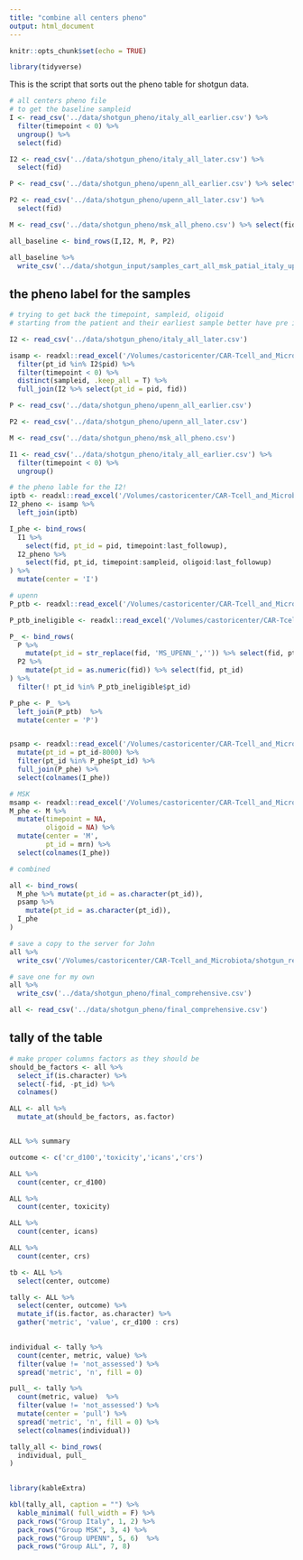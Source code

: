 ```yaml
---
title: "combine all centers pheno"
output: html_document
---
```


```r
knitr::opts_chunk$set(echo = TRUE)
```

```r
library(tidyverse)
```

This is the script that sorts out the pheno table for shotgun data.

```r
# all centers pheno file 
# to get the baseline sampleid 
I <- read_csv('../data/shotgun_pheno/italy_all_earlier.csv') %>% 
  filter(timepoint < 0) %>% 
  ungroup() %>% 
  select(fid)

I2 <- read_csv('../data/shotgun_pheno/italy_all_later.csv') %>% 
  select(fid)

P <- read_csv('../data/shotgun_pheno/upenn_all_earlier.csv') %>% select(fid)

P2 <- read_csv('../data/shotgun_pheno/upenn_all_later.csv') %>% 
  select(fid)

M <- read_csv('../data/shotgun_pheno/msk_all_pheno.csv') %>% select(fid)

all_baseline <- bind_rows(I,I2, M, P, P2)

all_baseline %>% 
  write_csv('../data/shotgun_input/samples_cart_all_msk_patial_italy_upenn.csv', col_names = F)
```

## the pheno label for the samples

```r
# trying to get back the timepoint, sampleid, oligoid
# starting from the patient and their earliest sample better have pre in their raw sampleid

I2 <- read_csv('../data/shotgun_pheno/italy_all_later.csv')

isamp <- readxl::read_excel('/Volumes/castoricenter/CAR-Tcell_and_Microbiota/Italy/samples/opbg_sampleskey_with_oligoid_v2.xlsx', sheet = 1) %>% 
  filter(pt_id %in% I2$pid) %>% 
  filter(timepoint < 0) %>% 
  distinct(sampleid, .keep_all = T) %>% 
  full_join(I2 %>% select(pt_id = pid, fid))

P <- read_csv('../data/shotgun_pheno/upenn_all_earlier.csv') 

P2 <- read_csv('../data/shotgun_pheno/upenn_all_later.csv') 

M <- read_csv('../data/shotgun_pheno/msk_all_pheno.csv')
```


```r
I1 <- read_csv('../data/shotgun_pheno/italy_all_earlier.csv') %>% 
  filter(timepoint < 0) %>% 
  ungroup() 

# the pheno lable for the I2!
iptb <- readxl::read_excel('/Volumes/castoricenter/CAR-Tcell_and_Microbiota/Italy/patients/italy_essential_data_v4.xlsx', sheet = 1)
I2_pheno <- isamp %>% 
  left_join(iptb) 

I_phe <- bind_rows(
  I1 %>% 
    select(fid, pt_id = pid, timepoint:last_followup), 
  I2_pheno %>% 
    select(fid, pt_id, timepoint:sampleid, oligoid:last_followup)
) %>% 
  mutate(center = 'I')
```

```r
# upenn
P_ptb <- readxl::read_excel('/Volumes/castoricenter/CAR-Tcell_and_Microbiota/U Penn/patients/upenn_essential_data_v3.xlsx', sheet = 1)

P_ptb_ineligible <- readxl::read_excel('/Volumes/castoricenter/CAR-Tcell_and_Microbiota/U Penn/patients/upenn_essential_data_v3.xlsx', sheet = 2)

P_ <- bind_rows(
  P %>% 
    mutate(pt_id = str_replace(fid, 'MS_UPENN_','')) %>% select(fid, pt_id) %>% mutate(pt_id = as.numeric(pt_id)),
  P2 %>% 
    mutate(pt_id = as.numeric(fid)) %>% select(fid, pt_id)
) %>% 
  filter(! pt_id %in% P_ptb_ineligible$pt_id)

P_phe <- P_ %>% 
  left_join(P_ptb)  %>% 
  mutate(center = 'P') 


psamp <- readxl::read_excel('/Volumes/castoricenter/CAR-Tcell_and_Microbiota/U Penn/samples/sample_mapping_UPenn.xlsx', sheet = 1) %>% 
  mutate(pt_id = pt_id-8000) %>% 
  filter(pt_id %in% P_phe$pt_id) %>% 
  full_join(P_phe) %>% 
  select(colnames(I_phe))
```


```r
# MSK
msamp <- readxl::read_excel('/Volumes/castoricenter/CAR-Tcell_and_Microbiota/MSK/samples/sample_table_msk.xlsx', sheet = 1)
M_phe <- M %>% 
  mutate(timepoint = NA,
         oligoid = NA) %>% 
  mutate(center = 'M',
         pt_id = mrn) %>% 
  select(colnames(I_phe))
```


```r
# combined 

all <- bind_rows(
  M_phe %>% mutate(pt_id = as.character(pt_id)), 
  psamp %>% 
    mutate(pt_id = as.character(pt_id)), 
  I_phe 
)

# save a copy to the server for John
all %>% 
  write_csv('/Volumes/castoricenter/CAR-Tcell_and_Microbiota/shotgun_results/pheno_data_comprehensive.csv')

# save one for my own
all %>% 
  write_csv('../data/shotgun_pheno/final_comprehensive.csv')

all <- read_csv('../data/shotgun_pheno/final_comprehensive.csv')
```

## tally of the table

```r
# make proper columns factors as they should be 
should_be_factors <- all %>% 
  select_if(is.character) %>% 
  select(-fid, -pt_id) %>% 
  colnames()

ALL <- all %>% 
  mutate_at(should_be_factors, as.factor)


ALL %>% summary
```


```r
outcome <- c('cr_d100','toxicity','icans','crs')

ALL %>% 
  count(center, cr_d100)

ALL %>% 
  count(center, toxicity)

ALL %>% 
  count(center, icans)

ALL %>% 
  count(center, crs)

tb <- ALL %>% 
  select(center, outcome) 
```

```r
tally <- ALL %>% 
  select(center, outcome) %>% 
  mutate_if(is.factor, as.character) %>% 
  gather('metric', 'value', cr_d100 : crs) 
  

individual <- tally %>% 
  count(center, metric, value) %>% 
  filter(value != 'not_assessed') %>% 
  spread('metric', 'n', fill = 0)

pull_ <- tally %>% 
  count(metric, value)  %>% 
  filter(value != 'not_assessed') %>% 
  mutate(center = 'pull') %>% 
  spread('metric', 'n', fill = 0) %>% 
  select(colnames(individual))

tally_all <- bind_rows(
  individual, pull_
)
  
```


```r
library(kableExtra)

kbl(tally_all, caption = "") %>%
  kable_minimal( full_width = F) %>%
  pack_rows("Group Italy", 1, 2) %>%
  pack_rows("Group MSK", 3, 4) %>% 
  pack_rows("Group UPENN", 5, 6)  %>% 
  pack_rows("Group ALL", 7, 8)


```
 
 